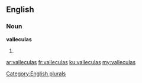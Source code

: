 ==English==

===Noun===
'''valleculas'''

# {{plural of|vallecula}}

[[Category:English plurals]]

[[ar:valleculas]]
[[fr:valleculas]]
[[ku:valleculas]]
[[my:valleculas]]